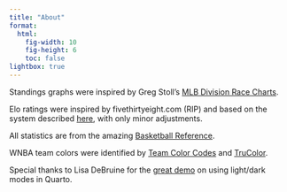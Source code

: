 ```yaml
---
title: "About"
format: 
  html:
    fig-width: 10
    fig-height: 6
    toc: false
lightbox: true
---
```



Standings graphs were inspired by Greg Stoll's [MLB Division Race Charts](https://gregstoll.com/baseballdivisionraces/).

Elo ratings were inspired by fivethirtyeight.com (RIP) and based on the system described [here](https://fivethirtyeight.com/methodology/how-our-wnba-predictions-work/), with only minor adjustments.

All statistics are from the amazing [Basketball Reference](https://www.basketball-reference.com/wnba/).

WNBA team colors were identified by [Team Color Codes](https://teamcolorcodes.com/wnba-color-codes/) and [TruColor](https://www.trucolor.net/portfolio/womens-national-basketball-association-official-colors-1997-through-present/).

Special thanks to Lisa DeBruine for the [great demo](https://debruine.github.io/quarto_demo/dark_mode.html) on using light/dark modes in Quarto.
